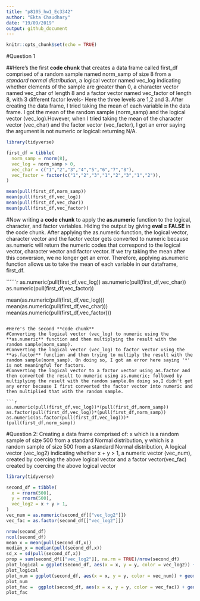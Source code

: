 ```yaml
---
title: "p8105_hw1_Ec3342"
author: "Ekta Chaudhary"
date: "19/09/2019"
output: github_document
---
```


```r
knitr::opts_chunk$set(echo = TRUE)
```
 
#Question 1

##Here's the first **code chunk** that creates a data frame called first_df comprised of a random sample named norm_samp of size 8 from a _standard normal distribution_, a logical vector named vec_log indicating whether elements of the sample are greater than 0, a character vector named vec_char of length 8 and a factor vector named vec_factor of length 8, with 3 different factor levels- Here the three levels are 1,2 and 3. After creating the data frame, I tried taking the mean of each variable in the data frame. I got the mean of the random sample (norm_samp) and the logical vector (vec_log).However, when I tried taking the mean of the character vector (vec_char) and the factor vector (vec_factor), I got an error saying the argument is not numeric or logical: returning N/A.

```r

library(tidyverse)

first_df = tibble(
  norm_samp = rnorm(8),
  vec_log = norm_samp > 0,
  vec_char = c("1","2","3","4","5","6","7","8"),
  vec_factor = factor(c("1","2","3","1","2","3","1","2")),
)

mean(pull(first_df,norm_samp)) 
mean(pull(first_df,vec_log))
mean(pull(first_df,vec_char))
mean(pull(first_df,vec_factor))
```

#Now writing a **code chunk** to apply the **as.numeric** function to the logical, character, and factor variables. Hiding the output by giving **eval = FALSE** in the code chunk. After applying the as.numeric function, the logical vector, character vector and the factor vector gets converted to numeric because as.numeric will return the numeric codes that correspond to the logical vector, character vector and factor vector. If we try taking the mean after this conversion, we no longer get an error. Therefore, applying as.numeric function allows us to take the mean of each variable in our dataframe, first_df.

``````r

as.numeric(pull(first_df,vec_log))
as.numeric(pull(first_df,vec_char))
as.numeric(pull(first_df,vec_factor))

mean(as.numeric(pull(first_df,vec_log)))
mean(as.numeric(pull(first_df,vec_char)))
mean(as.numeric(pull(first_df,vec_factor)))

```

#Here's the second **code chunk** 
#Converting the logical vector (vec_log) to numeric using the **as.numeric** function and then multiplying the result with the random sample(norm_samp).  
#Converting the logical vector (vec_log) to factor vector using the **as.factor** function and then trying to multiply the result with the random sample(norm_samp). On doing so, I got an error here saying '*' is not meaningful for factors.  
#Converting the logical vector to a factor vector using as.factor and then converted the result to numeric using as.numeric; followed by multiplying the result with the random sample.On doing so,I didn't get any error because I first converted the factor vector into numeric and then multiplied that with the random sample.

```r
as.numeric(pull(first_df,vec_log))*(pull(first_df,norm_samp))
as.factor(pull(first_df,vec_log))*(pull(first_df,norm_samp))
as.numeric(as.factor(pull(first_df,vec_log)))*(pull(first_df,norm_samp))
```

#Question 2: Creating a data frame comprised of: x which is a random sample of size 500 from a standard Normal distribution, y which is a random sample of size 500 from a standard Normal distribution, A logical vector (vec_log2) indicating whether x + y > 1, a numeric vector (vec_num), created by coercing the above logical vector and a factor vector(vec_fac) created by coercing the above logical vector

```r

library(tidyverse)

second_df = tibble(
  x = rnorm(500),
  y = rnorm(500),
  vec_log2 = x + y > 1,
)
vec_num = as.numeric(second_df[["vec_log2"]])
vec_fac = as.factor(second_df[["vec_log2"]])

nrow(second_df)
ncol(second_df)
mean_x = mean(pull(second_df,x))
median_x = median(pull(second_df,x))
sd_x = sd(pull(second_df,x))
prop = sum(second_df[["vec_log2"]], na.rm = TRUE)/nrow(second_df)
plot_logical = ggplot(second_df, aes(x = x, y = y, color = vec_log2)) + geom_point()
plot_logical
plot_num = ggplot(second_df, aes(x = x, y = y, color = vec_num)) + geom_point()
plot_num
plot_fac =  ggplot(second_df, aes(x = x, y = y, color = vec_fac)) + geom_point()
plot_fac
```
